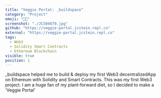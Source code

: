 ```yaml
---
title: "Veggie Portal: _buildspace"
category: "Project"
emoji: "👨‍💻"
screenshot: "./JCS04879.jpg"
github: "https://veggie-portal.jcstein.repl.co"
external: "https://veggie-portal.jcstein.repl.co"
tags:
  - Web3
  - Solidity Smart Contracts
  - Ethereum Blockchain
visible: true
position: 1
---
```


_buildspace helped me to build & deploy my first Web3 decentralizedApp on Ethereum with Solidity and Smart Contracts.
This was my first Web3 project. I am a huge fan of my plant-forward diet, so I decided to make a 'Veggie Portal'